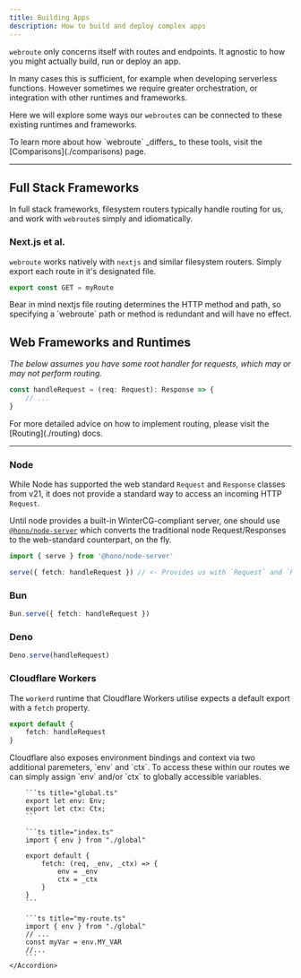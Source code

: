 ```yaml
---
title: Building Apps
description: How to build and deploy complex apps
---
```



`webroute` only concerns itself with routes and endpoints. It agnostic to how you might actually build, run or deploy an app.

In many cases this is sufficient, for example when developing serverless functions. However sometimes we require greater orchestration, or integration with other runtimes and frameworks.

Here we will explore some ways our `webroute`s can be connected to these existing runtimes and frameworks.

<Callout>
To learn more about how `webroute` _differs_ to these tools, visit the [Comparisons](./comparisons) page.
</Callout>

---

## Full Stack Frameworks

In full stack frameworks, filesystem routers typically handle routing for us, and work with `webroute`s simply and idiomatically.

### Next.js et al.

`webroute` works natively with `nextjs` and similar filesystem routers. Simply export each route in it's designated file.

```ts title="posts/route.ts"
export const GET = myRoute
```

<Callout>
Bear in mind nextjs file routing determines the HTTP method and path, so specifying a `webroute` path or method is redundant and will have no effect.
</Callout>

## Web Frameworks and Runtimes

_The below assumes you have some root handler for requests, which may or may not perform routing._

```ts title="example-root-handler.ts"
const handleRequest = (req: Request): Response => {
	// ...
}
```

<Callout>
For more detailed advice on how to implement routing, please visit the [Routing](./routing) docs. 
</Callout>

---

### Node

While Node has supported the web standard `Request` and `Response` classes from v21, it does not provide a standard way to access an incoming HTTP `Request`. 

Until node provides a built-in WinterCG-compliant server, one should use [`@hono/node-server`](https://github.com/honojs/node-server) which converts the traditional node Request/Responses to the web-standard counterpart, on the fly.

```ts
import { serve } from '@hono/node-server'

serve({ fetch: handleRequest }) // <- Provides us with `Request` and `Response` in node.
```

### Bun

```ts
Bun.serve({ fetch: handleRequest })
```

### Deno

```ts
Deno.serve(handleRequest)
```

### Cloudflare Workers

The `workerd` runtime that Cloudflare Workers utilise expects a default export with a `fetch` property.

```ts
export default {
	fetch: handleRequest
}
```

<Accordions>
	<Accordion title="What about `env` and `ctx`">
		Cloudflare also exposes environment bindings and context via two additional paremeters, `env` and `ctx`. To access these within our routes we can simply assign `env` and/or `ctx` to globally accessible variables.

		```ts title="global.ts"
		export let env: Env;
		export let ctx: Ctx;
		```

		```ts title="index.ts"
		import { env } from "./global"

		export default {
			fetch: (req, _env, _ctx) => {
				env = _env
				ctx = _ctx
			}
		}
		```

		```ts title="my-route.ts"
		import { env } from "./global"
		// ...
		const myVar = env.MY_VAR
		//...
		```
	</Accordion>
</Accordions>
